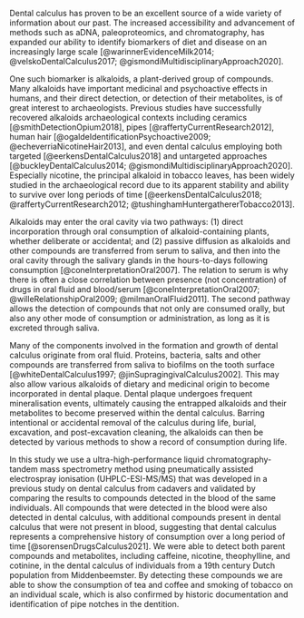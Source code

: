 <!-- intro to calculus and residues -->
Dental calculus has proven to be an excellent source of a wide variety of information
about our past. The increased accessibility and advancement of methods such as
aDNA, paleoproteomics, and chromatography, has expanded our ability to identify
biomarkers of diet and disease on an increasingly large scale
[@warinnerEvidenceMilk2014; @velskoDentalCalculus2017; @gismondiMultidisciplinaryApproach2020].

<!-- define alkaloids -->
One such biomarker is alkaloids, a plant-derived group of compounds. Many alkaloids
have important medicinal and psychoactive effects in humans, and their direct
detection, or detection of their metabolites, is of great interest to archaeologists.
Previous studies have successfully recovered alkaloids archaeological
contexts including ceramics [@smithDetectionOpium2018], pipes
[@raffertyCurrentResearch2012], human hair
[@ogaldeIdentificationPsychoactive2009; @echeverriaNicotineHair2013], and even
dental calculus employing both targeted [@eerkensDentalCalculus2018] and
untargeted approaches
[@buckleyDentalCalculus2014; @gismondiMultidisciplinaryApproach2020].
Especially nicotine, the principal alkaloid in tobacco leaves,
has been widely studied in the archaeological record due to its apparent stability
and ability to survive over long periods of time
[@eerkensDentalCalculus2018; @raffertyCurrentResearch2012; @tushinghamHuntergathererTobacco2013].

<!--how are compounds incorporated in dental calculus-->
Alkaloids may enter the oral cavity via two pathways: (1) direct
incorporation through oral consumption of alkaloid-containing plants, whether
deliberate or accidental;
and (2) passive diffusion as alkaloids and other compounds are transferred from
serum to saliva, and then into the oral cavity through the salivary glands
in the hours-to-days following consumption [@coneInterpretationOral2007]. The
relation to serum
is why there is often a close correlation between presence (not concentration)
of drugs in oral fluid and blood/serum
[@coneInterpretationOral2007; @willeRelationshipOral2009; @milmanOralFluid2011].
The second pathway allows the
detection of compounds that not only are consumed orally, but also any other mode
of consumption or administration, as long as it is excreted through saliva<!--cite e.g. injection or topical The second pathway may also be more
detectable, as the excretion of compounds through saliva may take hours to days
whereas compounds spend less time in the oral cavity during direct consumption-->.

Many of the components involved in the formation and growth of dental calculus
originate from oral fluid. Proteins, bacteria, salts and other compounds are
transferred from saliva to biofilms on the tooth surface
[@whiteDentalCalculus1997; @jinSupragingivalCalculus2002].
This may also allow various alkaloids of dietary and medicinal origin to become
incorporated in dental plaque. Dental plaque undergoes frequent mineralisation
events, ultimately causing the entrapped alkaloids and their metabolites to become
preserved within the dental calculus. Barring intentional or accidental removal of
the calculus during life,
burial, excavation, and post-excavation cleaning, the alkaloids can then be detected
by various methods to show a record of consumption during life.

<!--brief description of method validation-->
In this study we use a ultra-high-performance liquid chromatography-tandem mass
spectrometry method using pneumatically assisted electrospray ionisation
(UHPLC-ESI-MS/MS) that was developed in a previous study on dental
calculus from cadavers and validated by comparing the results to compounds detected
in the blood of the same individuals.
All compounds that were detected in the blood were also detected in dental calculus,
with additional compounds present in dental calculus that were not present
in blood, suggesting that dental calculus represents a comprehensive history of
consumption over a long period of time [@sorensenDrugsCalculus2021].
<!--summary of results-->
We were able to detect both parent compounds and metabolites, including caffeine,
nicotine, theophylline, and cotinine, in the dental calculus of individuals from
a 19th century Dutch population from Middenbeemster. By detecting these compounds
we are able to show the consumption
of tea and coffee and smoking of tobacco on an individual scale, which is also
confirmed by historic documentation and identification of pipe notches in the
dentition.
